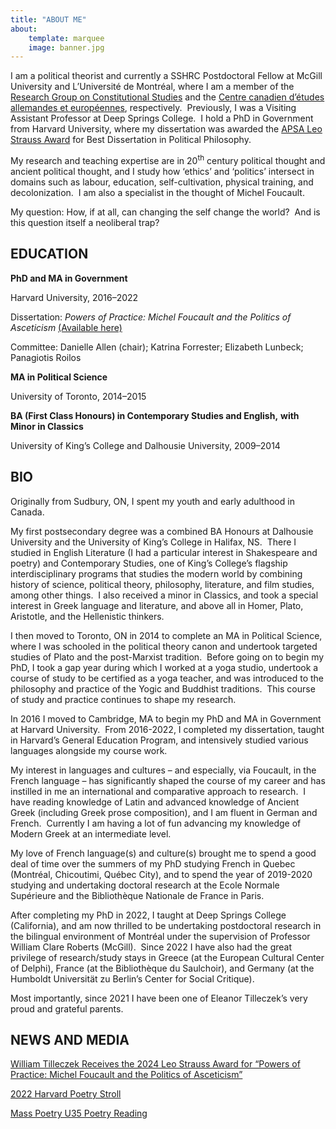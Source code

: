 ```yaml
---
title: "ABOUT ME"
about: 
    template: marquee
    image: banner.jpg
---
```


I am a political theorist and currently a SSHRC Postdoctoral Fellow at McGill University and L’Université de Montréal, where I am a member of the <a href="https://www.mcgill.ca/rgcs/" target="_blank">Research Group on Constitutional Studies</a> and the <a href="https://cceae.umontreal.ca" target="_blank">Centre canadien d'études allemandes et européennes</a>, respectively.  Previously, I was a Visiting Assistant Professor at Deep Springs College.  I hold a PhD in Government from Harvard University, where my dissertation was awarded the <a href="https://politicalsciencenow.com/william-tilleczek-receives-the-2024-leo-strauss-award-for-powers-of-practice-michel-foucault-and-the-politics-of-asceticism/" target="_blank">APSA Leo Strauss Award</a> for Best Dissertation in Political Philosophy.

My research and teaching expertise are in 20^th^ century political thought and ancient political thought, and I study how ‘ethics’ and ‘politics’ intersect in domains such as labour, education, self-cultivation, physical training, and decolonization.  I am also a specialist in the thought of Michel Foucault.

My question: How, if at all, can changing the self change the world?  And is this question itself a neoliberal trap? 

## **EDUCATION**

**PhD and MA in Government**

Harvard University, 2016–2022

Dissertation: *Powers of Practice: Michel Foucault and the Politics of Asceticism* <a href="https://dash.harvard.edu/handle/1/37373683" target="_blank">(Available here)</a>

Committee: Danielle Allen (chair); Katrina Forrester; Elizabeth Lunbeck; Panagiotis Roilos

**MA in Political Science**

University of Toronto, 2014–2015

**BA (First Class Honours) in Contemporary Studies and English,** **with Minor in Classics**

University of King’s College and Dalhousie University, 2009–2014

## **BIO**

Originally from Sudbury, ON, I spent my youth and early adulthood in Canada. 

My first postsecondary degree was a combined BA Honours at Dalhousie University and the University of King’s College in Halifax, NS.  There I studied in English Literature (I had a particular interest in Shakespeare and poetry) and Contemporary Studies, one of King’s College’s flagship interdisciplinary programs that studies the modern world by combining history of science, political theory, philosophy, literature, and film studies, among other things.  I also received a minor in Classics, and took a special interest in Greek language and literature, and above all in Homer, Plato, Aristotle, and the Hellenistic thinkers.

I then moved to Toronto, ON in 2014 to complete an MA in Political Science, where I was schooled in the political theory canon and undertook targeted studies of Plato and the post-Marxist tradition.  Before going on to begin my PhD, I took a gap year during which I worked at a yoga studio, undertook a course of study to be certified as a yoga teacher, and was introduced to the philosophy and practice of the Yogic and Buddhist traditions.  This course of study and practice continues to shape my research.

In 2016 I moved to Cambridge, MA to begin my PhD and MA in Government at Harvard University.  From 2016-2022, I completed my dissertation, taught in Harvard’s General Education Program, and intensively studied various languages alongside my course work. 

My interest in languages and cultures – and especially, via Foucault, in the French language – has significantly shaped the course of my career and has instilled in me an international and comparative approach to research.  I have reading knowledge of Latin and advanced knowledge of Ancient Greek (including Greek prose composition), and I am fluent in German and French.  Currently I am having a lot of fun advancing my knowledge of Modern Greek at an intermediate level. 

My love of French language(s) and culture(s) brought me to spend a good deal of time over the summers of my PhD studying French in Quebec (Montréal, Chicoutimi, Québec City), and to spend the year of 2019-2020 studying and undertaking doctoral research at the Ecole Normale Supérieure and the Bibliothèque Nationale de France in Paris.

After completing my PhD in 2022, I taught at Deep Springs College (California), and am now thrilled to be undertaking postdoctoral research in the bilingual environment of Montréal under the supervision of Professor William Clare Roberts (McGill).  Since 2022 I have also had the great privilege of research/study stays in Greece (at the European Cultural Center of Delphi), France (at the Bibliothèque du Saulchoir), and Germany (at the Humboldt Universität zu Berlin’s Center for Social Critique).

Most importantly, since 2021 I have been one of Eleanor Tilleczek’s very proud and grateful parents.

## **NEWS AND MEDIA**
<a href="https://politicalsciencenow.com/william-tilleczek-receives-the-2024-leo-strauss-award-for-powers-of-practice-michel-foucault-and-the-politics-of-asceticism/" target="_blank">William Tilleczek Receives the 2024 Leo Strauss Award for "Powers of Practice: Michel Foucault and the Politics of Asceticism"</a>

<a href="https://www.wbur.org/news/2022/12/15/weekend-harvard-square-poetry-stroll-langston-hughes-black-nativity" target="_blank">2022 Harvard Poetry Stroll</a>

<a href="https://www.thebostoncalendar.com/events/u35-poetry-reading" target="_blank">Mass Poetry U35 Poetry Reading</a>
